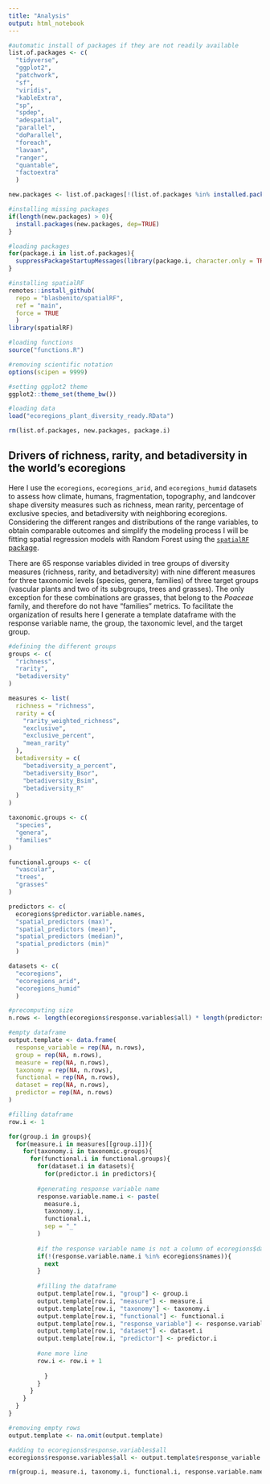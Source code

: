 ```yaml
---
title: "Analysis"
output: html_notebook
---
```


```r
#automatic install of packages if they are not readily available
list.of.packages <- c(
  "tidyverse", 
  "ggplot2",
  "patchwork",
  "sf",
  "viridis",
  "kableExtra",
  "sp",
  "spdep",
  "adespatial",
  "parallel",
  "doParallel",
  "foreach",
  "lavaan",
  "ranger",
  "quantable",
  "factoextra"
  )

new.packages <- list.of.packages[!(list.of.packages %in% installed.packages()[,"Package"])]

#installing missing packages
if(length(new.packages) > 0){
  install.packages(new.packages, dep=TRUE)
}

#loading packages
for(package.i in list.of.packages){
  suppressPackageStartupMessages(library(package.i, character.only = TRUE))
}

#installing spatialRF
remotes::install_github(
  repo = "blasbenito/spatialRF", 
  ref = "main",
  force = TRUE
  )
library(spatialRF)

#loading functions
source("functions.R")

#removing scientific notation
options(scipen = 9999)

#setting ggplot2 theme
ggplot2::theme_set(theme_bw())

#loading data
load("ecoregions_plant_diversity_ready.RData")

rm(list.of.packages, new.packages, package.i)
```


## Drivers of richness, rarity, and betadiversity in the world's ecoregions

Here I use the `ecoregions`, `ecoregions_arid`, and `ecoregions_humid` datasets to assess how climate, humans, fragmentation, topography, and landcover shape diversity measures such as richness, mean rarity, percentage of exclusive species, and betadiversity with neighboring ecoregions. Considering the different ranges and distributions of the range variables, to obtain comparable outcomes and simplify the modeling process I will be fitting spatial regression models with Random Forest using the [`spatialRF` package](https://github.com/BlasBenito/spatialRF).

There are 65 response variables divided in tree groups of diversity measures (richness, rarity, and betadiversity) with nine different measures for three taxonomic levels (species, genera, families) of three target groups (vascular plants and two of its subgroups, trees and grasses). The only exception for these combinations are grasses, that belong to the *Poaceae* family, and therefore do not have "families" metrics. To facilitate the organization of results here I generate a template dataframe with the response variable name, the group, the taxonomic level, and the target group.

```r
#defining the different groups
groups <- c(
  "richness",
  "rarity",
  "betadiversity"
)

measures <- list(
  richness = "richness",
  rarity = c(
    "rarity_weighted_richness",
    "exclusive",
    "exclusive_percent",
    "mean_rarity"
  ),
  betadiversity = c(
    "betadiversity_a_percent",
    "betadiversity_Bsor",
    "betadiversity_Bsim",
    "betadiversity_R"
  )
)

taxonomic.groups <- c(
  "species",
  "genera",
  "families"
)

functional.groups <- c(
  "vascular",
  "trees",
  "grasses"
)

predictors <- c(
  ecoregions$predictor.variable.names,
  "spatial_predictors (max)",
  "spatial_predictors (mean)",
  "spatial_predictors (median)",
  "spatial_predictors (min)"
  )

datasets <- c(
  "ecoregions", 
  "ecoregions_arid", 
  "ecoregions_humid"
  )

#precomputing size
n.rows <- length(ecoregions$response.variables$all) * length(predictors) * length(datasets)

#empty dataframe
output.template <- data.frame(
  response_variable = rep(NA, n.rows),
  group = rep(NA, n.rows),
  measure = rep(NA, n.rows),
  taxonomy = rep(NA, n.rows),
  functional = rep(NA, n.rows),
  dataset = rep(NA, n.rows),
  predictor = rep(NA, n.rows)
)

#filling dataframe
row.i <- 1

for(group.i in groups){
  for(measure.i in measures[[group.i]]){
    for(taxonomy.i in taxonomic.groups){
      for(functional.i in functional.groups){
        for(dataset.i in datasets){
          for(predictor.i in predictors){
        
        #generating response variable name
        response.variable.name.i <- paste(
          measure.i, 
          taxonomy.i, 
          functional.i,
          sep = "_"
        )
        
        #if the response variable name is not a column of ecoregions$data, next
        if(!(response.variable.name.i %in% ecoregions$names)){
          next
        }
        
        #filling the dataframe
        output.template[row.i, "group"] <- group.i
        output.template[row.i, "measure"] <- measure.i
        output.template[row.i, "taxonomy"] <- taxonomy.i
        output.template[row.i, "functional"] <- functional.i
        output.template[row.i, "response_variable"] <- response.variable.name.i
        output.template[row.i, "dataset"] <- dataset.i
        output.template[row.i, "predictor"] <- predictor.i
        
        #one more line
        row.i <- row.i + 1
        
          }
        }
      }
    }
  }
}

#removing empty rows
output.template <- na.omit(output.template)

#adding to ecoregions$response.variables$all
ecoregions$response.variables$all <- output.template$response_variable

rm(group.i, measure.i, taxonomy.i, functional.i, response.variable.name.i, row.i, groups, measures, taxonomic.groups, functional.groups, predictors, datasets, n.rows)
```



